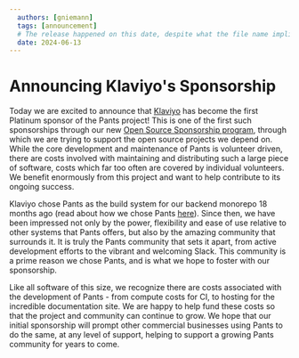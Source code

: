 ```yaml
---
  authors: [gniemann]
  tags: [announcement]
  # The release happened on this date, despite what the file name implies (which is when this post was authored)
  date: 2024-06-13
---
```

# Announcing Klaviyo's Sponsorship

Today we are excited to announce that [Klaviyo](https://www.klaviyo.com/) has become the first Platinum sponsor of the Pants project! This is one of the first such sponsorships through our new [Open Source Sponsorship program](https://klaviyo.tech/inaugurating-our-open-source-sponsorship-program-df0572cc9c18), through which we are trying to support the open source projects we depend on. While the core development and maintenance of Pants is volunteer driven, there are costs involved with maintaining and distributing such a large piece of software, costs which far too often are covered by individual volunteers. We benefit enormously from this project and want to help contribute to its ongoing success.

Klaviyo chose Pants as the build system for our backend monorepo 18 months ago (read about how we chose Pants [here](https://klaviyo.tech/why-we-chose-pants-906891a98a6e)). Since then, we have been impressed not only by the power, flexibility and ease of use relative to other systems that Pants offers, but also by the amazing community that surrounds it. It is truly the Pants community that sets it apart, from active development efforts to the vibrant and welcoming Slack. This community is a prime reason we chose Pants, and is what we hope to foster with our sponsorship.

Like all software of this size, we recognize there are costs associated with the development of Pants - from compute costs for CI, to hosting for the incredible documentation site. We are happy to help fund these costs so that the project and community can continue to grow. We hope that our initial sponsorship will prompt other commercial businesses using Pants to do the same, at any level of support, helping to support a growing Pants community for years to come.
